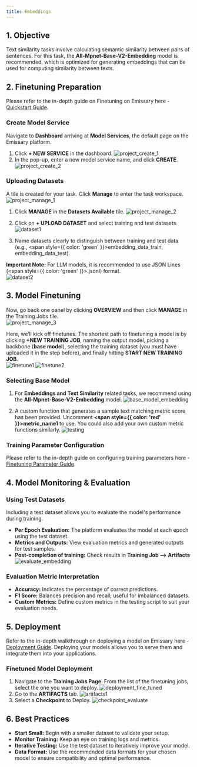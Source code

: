```yaml
---
title: Embeddings
---
```


## 1. Objective
Text similarity tasks involve calculating semantic similarity between pairs of sentences. For this task, the **All-Mpnet-Base-V2-Embedding** model is recommended, which is optimized for generating embeddings that can be used for computing similarity between texts.

## 2. Finetuning Preparation

Please refer to the in-depth guide on Finetuning on Emissary here - [Quickstart Guide](../quickstart).

### Create Model Service
Navigate to **Dashboard** arriving at **Model Services**, the default page on the Emissary platform.

1. Click **+ NEW SERVICE** in the dashboard.
![project_create_1](/img/guides/project_create1.png)
2. In the pop-up, enter a new model service name, and click **CREATE**.
![project_create_2](/img/guides/project_create2.png)

### Uploading Datasets

A tile is created for your task. Click **Manage** to enter the task workspace.  
![project_manage_1](/img/guides/project_manage1.png)

1. Click **MANAGE** in the **Datasets Available** tile.
![project_manage_2](/img/guides/project_manage2.png)
2. Click on **+ UPLOAD DATASET** and select training and test datasets.
![dataset1](/img/guides/dataset1.png)

3. Name datasets clearly to distinguish between training and test data (e.g., <span style={{ color: 'green' }}>embedding_data_train, embedding_data_test</span>).

**Important Note:** For LLM models, it is recommended to use JSON Lines (<span style={{ color: 'green' }}>.jsonl</span>) format.  
![dataset2](/img/guides/dataset2.png)

## 3. Model Finetuning
Now, go back one panel by clicking **OVERVIEW** and then click **MANAGE** in the Training Jobs tile.  
![project_manage_3](/img/guides/project_manage3.png)

Here, we’ll kick off finetunes. The shortest path to finetuning a model is by clicking **+NEW TRAINING JOB**, naming the output model, picking a backbone (**base model**), selecting the training dataset (you must have uploaded it in the step before), and finally hitting **START NEW TRAINING JOB**.  
![finetune1](/img/guides/finetune1.png)
![finetune2](/img/guides/finetune2.png)

### Selecting Base Model
1. For **Embeddings and Text Similarity** related tasks, we recommend using the **All-Mpnet-Base-V2-Embedding** model.
![base_model_embedding](/img/guides/base_model_embedding.png)

2. A custom function that generates a sample text matching metric score has been provided. Uncomment **<span style={{ color: 'red' }}>metric_name1</span>** to use. You could also add your own custom metric functions similarly.
![testing](/img/guides/testing.png)


### Training Parameter Configuration
Please refer to the in-depth guide on configuring training parameters here - [Finetuning Parameter Guide](../fine-tuning/parameters).

## 4. Model Monitoring & Evaluation

### Using Test Datasets
Including a test dataset allows you to evaluate the model's performance during training.

- **Per Epoch Evaluation:** The platform evaluates the model at each epoch using the test dataset.
- **Metrics and Outputs:** View evaluation metrics and generated outputs for test samples.
- **Post-completion of training:** Check results in **Training Job --> Artifacts**
![evaluate_embedding](/img/guides/evaluate_embedding.png)

### Evaluation Metric Interpretation
- **Accuracy:** Indicates the percentage of correct predictions.
- **F1 Score:** Balances precision and recall; useful for imbalanced datasets.
- **Custom Metrics:** Define custom metrics in the testing script to suit your evaluation needs.

## 5. Deployment
Refer to the in-depth walkthrough on deploying a model on Emissary here - [Deployment Guide](../fine-tuning/deployment).
Deploying your models allows you to serve them and integrate them into your applications.

### Finetuned Model Deployment
1. Navigate to the **Training Jobs Page**. From the list of the finetuning jobs, select the one you want to deploy.
![deployment_fine_tuned](/img/guides/deployment_fine_tuned.png)
2. Go to the **ARTIFACTS** tab.
![artifacts1](/img/guides/artifacts1.png)
3. Select a **Checkpoint** to Deploy.
![checkpoint_evaluate](/img/guides/checkpoint_evaluate.png)


## 6. Best Practices
- **Start Small:** Begin with a smaller dataset to validate your setup.
- **Monitor Training:** Keep an eye on training logs and metrics.
- **Iterative Testing:** Use the test dataset to iteratively improve your model.
- **Data Format:** Use the recommended data formats for your chosen model to ensure compatibility and optimal performance.
